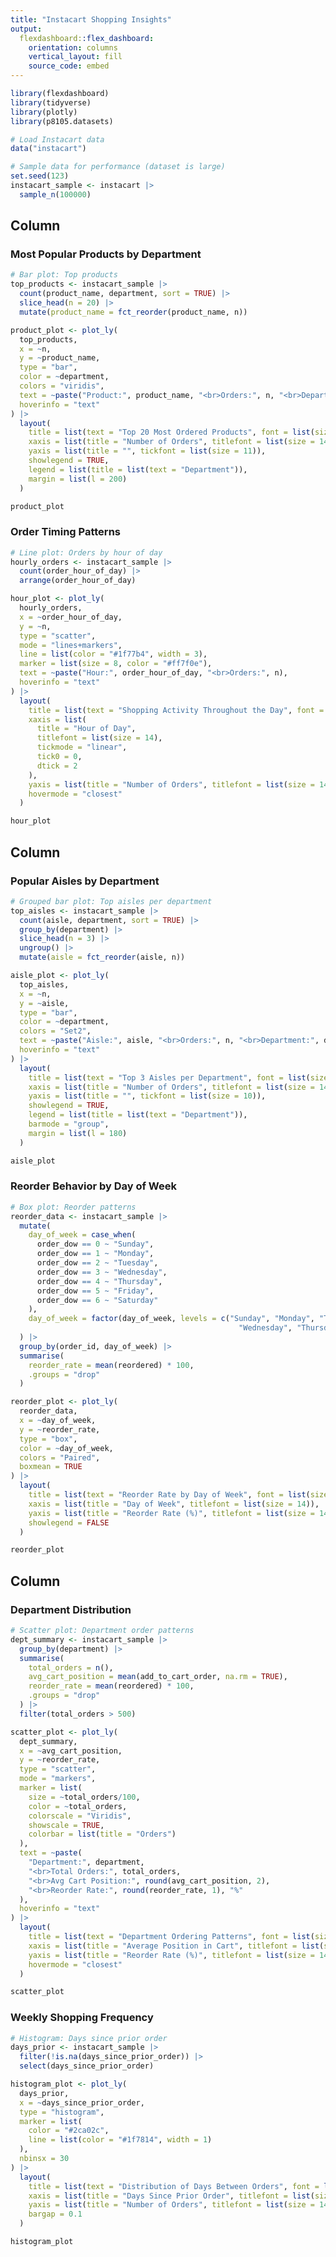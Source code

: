 ```yaml
---
title: "Instacart Shopping Insights"
output: 
  flexdashboard::flex_dashboard:
    orientation: columns
    vertical_layout: fill
    source_code: embed
---
```


```r
library(flexdashboard)
library(tidyverse)
library(plotly)
library(p8105.datasets)

# Load Instacart data
data("instacart")

# Sample data for performance (dataset is large)
set.seed(123)
instacart_sample <- instacart |>
  sample_n(100000)
```

Column {data-width=500}
-----------------------------------------------------------------------

### Most Popular Products by Department

```r
# Bar plot: Top products
top_products <- instacart_sample |>
  count(product_name, department, sort = TRUE) |>
  slice_head(n = 20) |>
  mutate(product_name = fct_reorder(product_name, n))

product_plot <- plot_ly(
  top_products,
  x = ~n,
  y = ~product_name,
  type = "bar",
  color = ~department,
  colors = "viridis",
  text = ~paste("Product:", product_name, "<br>Orders:", n, "<br>Department:", department),
  hoverinfo = "text"
) |>
  layout(
    title = list(text = "Top 20 Most Ordered Products", font = list(size = 16)),
    xaxis = list(title = "Number of Orders", titlefont = list(size = 14)),
    yaxis = list(title = "", tickfont = list(size = 11)),
    showlegend = TRUE,
    legend = list(title = list(text = "Department")),
    margin = list(l = 200)
  )

product_plot
```

### Order Timing Patterns

```r
# Line plot: Orders by hour of day
hourly_orders <- instacart_sample |>
  count(order_hour_of_day) |>
  arrange(order_hour_of_day)

hour_plot <- plot_ly(
  hourly_orders,
  x = ~order_hour_of_day,
  y = ~n,
  type = "scatter",
  mode = "lines+markers",
  line = list(color = "#1f77b4", width = 3),
  marker = list(size = 8, color = "#ff7f0e"),
  text = ~paste("Hour:", order_hour_of_day, "<br>Orders:", n),
  hoverinfo = "text"
) |>
  layout(
    title = list(text = "Shopping Activity Throughout the Day", font = list(size = 16)),
    xaxis = list(
      title = "Hour of Day",
      titlefont = list(size = 14),
      tickmode = "linear",
      tick0 = 0,
      dtick = 2
    ),
    yaxis = list(title = "Number of Orders", titlefont = list(size = 14)),
    hovermode = "closest"
  )

hour_plot
```

Column {data-width=500}
-----------------------------------------------------------------------

### Popular Aisles by Department

```r
# Grouped bar plot: Top aisles per department
top_aisles <- instacart_sample |>
  count(aisle, department, sort = TRUE) |>
  group_by(department) |>
  slice_head(n = 3) |>
  ungroup() |>
  mutate(aisle = fct_reorder(aisle, n))

aisle_plot <- plot_ly(
  top_aisles,
  x = ~n,
  y = ~aisle,
  type = "bar",
  color = ~department,
  colors = "Set2",
  text = ~paste("Aisle:", aisle, "<br>Orders:", n, "<br>Department:", department),
  hoverinfo = "text"
) |>
  layout(
    title = list(text = "Top 3 Aisles per Department", font = list(size = 16)),
    xaxis = list(title = "Number of Orders", titlefont = list(size = 14)),
    yaxis = list(title = "", tickfont = list(size = 10)),
    showlegend = TRUE,
    legend = list(title = list(text = "Department")),
    barmode = "group",
    margin = list(l = 180)
  )

aisle_plot
```

### Reorder Behavior by Day of Week

```r
# Box plot: Reorder patterns
reorder_data <- instacart_sample |>
  mutate(
    day_of_week = case_when(
      order_dow == 0 ~ "Sunday",
      order_dow == 1 ~ "Monday",
      order_dow == 2 ~ "Tuesday",
      order_dow == 3 ~ "Wednesday",
      order_dow == 4 ~ "Thursday",
      order_dow == 5 ~ "Friday",
      order_dow == 6 ~ "Saturday"
    ),
    day_of_week = factor(day_of_week, levels = c("Sunday", "Monday", "Tuesday", 
                                                   "Wednesday", "Thursday", "Friday", "Saturday"))
  ) |>
  group_by(order_id, day_of_week) |>
  summarise(
    reorder_rate = mean(reordered) * 100,
    .groups = "drop"
  )

reorder_plot <- plot_ly(
  reorder_data,
  x = ~day_of_week,
  y = ~reorder_rate,
  type = "box",
  color = ~day_of_week,
  colors = "Paired",
  boxmean = TRUE
) |>
  layout(
    title = list(text = "Reorder Rate by Day of Week", font = list(size = 16)),
    xaxis = list(title = "Day of Week", titlefont = list(size = 14)),
    yaxis = list(title = "Reorder Rate (%)", titlefont = list(size = 14)),
    showlegend = FALSE
  )

reorder_plot
```

Column {data-width=500}
-----------------------------------------------------------------------

### Department Distribution

```r
# Scatter plot: Department order patterns
dept_summary <- instacart_sample |>
  group_by(department) |>
  summarise(
    total_orders = n(),
    avg_cart_position = mean(add_to_cart_order, na.rm = TRUE),
    reorder_rate = mean(reordered) * 100,
    .groups = "drop"
  ) |>
  filter(total_orders > 500)

scatter_plot <- plot_ly(
  dept_summary,
  x = ~avg_cart_position,
  y = ~reorder_rate,
  type = "scatter",
  mode = "markers",
  marker = list(
    size = ~total_orders/100,
    color = ~total_orders,
    colorscale = "Viridis",
    showscale = TRUE,
    colorbar = list(title = "Orders")
  ),
  text = ~paste(
    "Department:", department,
    "<br>Total Orders:", total_orders,
    "<br>Avg Cart Position:", round(avg_cart_position, 2),
    "<br>Reorder Rate:", round(reorder_rate, 1), "%"
  ),
  hoverinfo = "text"
) |>
  layout(
    title = list(text = "Department Ordering Patterns", font = list(size = 16)),
    xaxis = list(title = "Average Position in Cart", titlefont = list(size = 14)),
    yaxis = list(title = "Reorder Rate (%)", titlefont = list(size = 14)),
    hovermode = "closest"
  )

scatter_plot
```

### Weekly Shopping Frequency

```r
# Histogram: Days since prior order
days_prior <- instacart_sample |>
  filter(!is.na(days_since_prior_order)) |>
  select(days_since_prior_order)

histogram_plot <- plot_ly(
  days_prior,
  x = ~days_since_prior_order,
  type = "histogram",
  marker = list(
    color = "#2ca02c",
    line = list(color = "#1f7814", width = 1)
  ),
  nbinsx = 30
) |>
  layout(
    title = list(text = "Distribution of Days Between Orders", font = list(size = 16)),
    xaxis = list(title = "Days Since Prior Order", titlefont = list(size = 14)),
    yaxis = list(title = "Number of Orders", titlefont = list(size = 14)),
    bargap = 0.1
  )

histogram_plot
```
